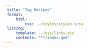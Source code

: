 ```yaml
---
 title: "Tag Recipes"
 format:
     html:
         css: ../styles/styles.scss
 listing:
     template: ../ejs/links.ejs
     contents: "**/index.qmd"
---
```

